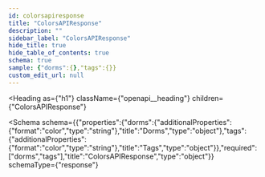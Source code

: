 ```yaml
---
id: colorsapiresponse
title: "ColorsAPIResponse"
description: ""
sidebar_label: "ColorsAPIResponse"
hide_title: true
hide_table_of_contents: true
schema: true
sample: {"dorms":{},"tags":{}}
custom_edit_url: null
---
```



<Heading
  as={"h1"}
  className={"openapi__heading"}
  children={"ColorsAPIResponse"}
>
</Heading>





<Schema
  schema={{"properties":{"dorms":{"additionalProperties":{"format":"color","type":"string"},"title":"Dorms","type":"object"},"tags":{"additionalProperties":{"format":"color","type":"string"},"title":"Tags","type":"object"}},"required":["dorms","tags"],"title":"ColorsAPIResponse","type":"object"}}
  schemaType={"response"}
>
  
</Schema>
            
